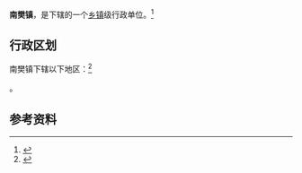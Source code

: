 {{中国乡级行政区|14/08/26/105/000}}

'''南樊镇'''，是{{PRC admin/fullname|14/08/26/105/000|3}}下辖的一个[[乡镇|乡镇]]级行政单位。<ref>{{PRC admin/ref sgc|{{PRC admin/parent|14/08/26/105/000}}}}</ref>

== 行政区划 ==

南樊镇下辖以下地区：<ref>{{PRC admin/ref sgc|14/08/26/105/000}}</ref>

{{PRC admin/children|14/08/26/105/000}}。

== 参考资料 ==

{{reflist}}

{{行政区划小作品}}
{{PRC admin/navcat|14/08/26/105/000}}